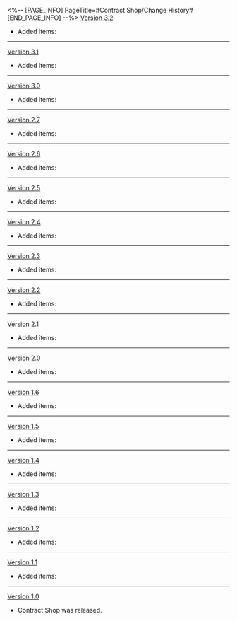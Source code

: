 <%-- [PAGE_INFO]
PageTitle=#Contract Shop/Change History#
[END_PAGE_INFO] --%>
{{Change History/Header}}
[[Version 3.2]]
* Added items: {{Item List|The Herta Contract: Strategic Cooperation; The Herta Contract: Strategic Support; Herta Contract: Roaming Refill; Herta Contract: Resource Supply V2}}
----
[[Version 3.1]]
* Added items: {{Item List|Herta Contract: Roaming Refill; Herta Contract: Resource Supply V2; Nascent Spring}}
----
[[Version 3.0]]
* Added items: {{Item List|The Herta Contract: Strategic Cooperation; The Herta Contract: Strategic Support; Herta Contract: Roaming Refill; Herta Contract: Resource Supply V2}}
----
[[Version 2.7]]
* Added items: {{Item List|Herta Contract: Roaming Refill; Herta Contract: Resource Supply V2}}
----
[[Version 2.6]]
* Added items: {{Item List|Herta Contract: Roaming Refill; Herta Contract: Resource Supply V2}}
----
[[Version 2.5]]
* Added items: {{Item List|Herta Contract: Roaming Refill; Herta Contract: Resource Supply V2}}
----
[[Version 2.4]]
* Added items: {{Item List|Herta Contract: Roaming Refill; Herta Contract: Resource Supply V2}}
----
[[Version 2.3]]
* Added items: {{Item List|Herta Contract: Roaming Refill; Herta Contract: Resource Supply V2}}
----
[[Version 2.2]]
* Added items: {{Item List|Herta Contract: Roaming Refill; Herta Contract: Resource Supply V2}}
----
[[Version 2.1]]
* Added items: {{Item List|Herta Contract: Roaming Refill; Herta Contract: Resource Supply V2}}
----
[[Version 2.0]]
* Added items: {{Item List|Herta Contract: Roaming Refill; Herta Contract: Resource Supply V2}}
----
[[Version 1.6]]
* Added items: {{Item List|Herta Contract: Roaming Share; Herta Contract: Aether Refill; Herta Contract: Resource Supply V2}}
----
[[Version 1.5]]
* Added items: {{Item List|Herta Contract: Roaming Share; Herta Contract: Aether Refill; Herta Contract: Resource Supply}}
----
[[Version 1.4]]
* Added items: {{Item List|Herta Contract: Roaming Share; Herta Contract: Aether Refill; Herta Contract: Resource Supply}}
----
[[Version 1.3]]
* Added items: {{Item List|Herta Contract: Roaming Share; Herta Contract: Aether Refill; Herta Contract: Resource Supply}}
----
[[Version 1.2]]
* Added items: {{Item List|Herta Contract: Roaming Share; Herta Contract: Aether Refill; Herta Contract: Resource Supply}}
----
[[Version 1.1]]
* Added items: {{Item List|Herta Contract: Roaming Share; Herta Contract: Aether Refill; Herta Contract: Resource Supply}}
----
[[Version 1.0]]
* Contract Shop was released.